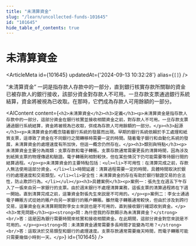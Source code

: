 ```yaml
---
title: "未清算資金"
slug: "/learn/uncollected-funds-101645"
id: "101645"
hide_table_of_contents: true
---
```



# 未清算資金

<ArticleMeta id={101645} updatedAt={'2024-09-13 10:32:28'} alias={`[]`} />
<div className='border-solid border-b border-t-0 my-4 border-[var(--ifm-color-gray-300)]' />

“未清算資金” 一詞是指存款人存款中的一部分，直到銀行核實存款所關聯的資金已被存款人的銀行接收，該部分資金對存款人不可用。一旦存款支票通過銀行系統結算，資金將被視為已收取。在那時，它們成為存款人可用餘額的一部分。

<AIContent content={`<h2>未清算資金</h2><h3>定義</h3><p>未清算資金是指存款人存款中的一部分，這部分資金在銀行核實並接收相關資金之前，對存款人不可用。一旦存款支票通過銀行系統結算，資金將被視為已收取，併成為存款人可用餘額的一部分。</p><h3>起源</h3><p>未清算資金的概念隨着銀行系統的發展而出現。早期的銀行系統依賴於手工處理和紙質支票，這導致了資金在不同銀行之間轉移時需要一定的時間。隨着電子銀行和自動化系統的發展，未清算資金的處理速度有所加快，但這一概念仍然存在。</p><h3>類別與特點</h3><p>未清算資金主要分為兩類：支票存款和電子轉賬。支票存款通常需要更長的清算時間，因為涉及到紙質支票的物理傳遞和驗證。電子轉賬則相對較快，但在某些情況下仍可能需要等待銀行間的結算過程。</p><p>未清算資金的主要特點包括：<ul><li>不可用性：在清算完成之前，存款人無法使用這部分資金。</li><li>時間延遲：清算過程需要一定的時間，具體時間取決於銀行的處理速度和交易類型。</li><li>安全性：未清算資金的存在有助於銀行驗證交易的合法性，防止欺詐行為。</li></ul></p><h3>具體案例</h3><p>案例一：張先生在週五下午存入了一張來自另一家銀行的支票。由於週末銀行不處理清算業務，這張支票的清算過程將在下週一開始。直到清算完成之前，這筆資金對張先生來説是不可用的。</p><p>案例二：李女士通過電子轉賬方式從她的賬户向另一家銀行的賬户轉賬。雖然電子轉賬通常較快，但由於涉及到跨行交易，這筆資金在未清算期間對李女士來説也是不可用的，直到接收銀行確認收到資金。</p><h3>常見問題</h3><p><strong>問：為什麼我的存款顯示為未清算資金？</strong><br/>答：這是因為銀行需要時間來核實和接收相關資金。在此期間，這部分資金對您來説是不可用的。</p><p><strong>問：未清算資金通常需要多長時間才能變為可用？</strong><br/>答：這取決於交易類型和銀行的處理速度。支票存款通常需要幾天時間，而電子轉賬可能只需要幾個小時到一天。</p>`} id={101645} />
